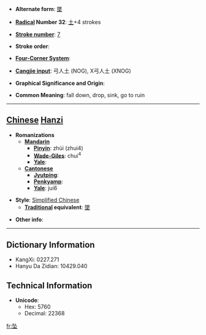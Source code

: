 * '''Alternate form''': [[墜]]

* '''[[Wiktionary:Chinese radical index| Radical]] Number 32''': [[Wiktionary:Chinese radical index 土|土]]+4 strokes

* '''[[Wiktionary:Chinese total strokes index|Stroke number]]''': [[Wiktionary:Chinese total strokes index 7|7]]

* '''Stroke order''': 

* '''[[Wiktionary:Chinese four corner index|Four-Corner System]]''': 

* '''[[Wiktionary:Chinese Cangjie index|Cangjie input]]''': 弓人土 (NOG), X弓人土 (XNOG)

* '''Graphical Significance and Origin''': 

* '''Common Meaning''': fall down, drop, sink, go to ruin

----

== [[Chinese]] [[Hanzi]] ==

* '''Romanizations'''
** '''[[Mandarin]]'''
*** '''[[Pinyin]]''': zhùi (zhui4)
*** '''[[Wade-Giles]]''': chui<sup>4</sup>
*** '''[[Yale]]''': 
** '''[[Cantonese]]'''
*** '''[[Jyutping]]''':
*** '''[[Penkyamp]]''': 
*** '''[[Yale]]''': jui6

* '''Style''': [[Simplified Chinese]] 
** '''[[Traditional Chinese|Traditional]] equivalent''': [[墜]]

* '''Other info''': 

----

== Dictionary Information ==

* KangXi: 0227.271
* Hanyu Da Zidian: 10429.040

== Technical Information ==

* '''Unicode''':
** Hex: 5760
** Decimal: 22368

[[fr:坠]]